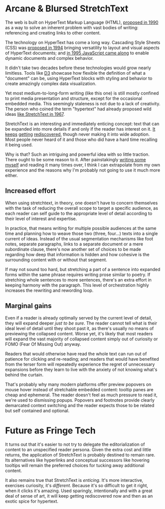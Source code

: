 
# Arcane & Blursed StretchText

The web is built on HyperText Markup Language (HTML), [proposed in 1990][html]
as a way to solve an inherent problem with vast bodies of writing: referencing
and creating links to other content.

[html]: https://www.w3.org/History/1989/proposal.html

The technology on HyperText has come a long way. Cascading Style Sheets (CSS)
was [proposed in 1994][css] bringing versatility to layout and visual aspects of
HyperText documents; and [in 1995 JavaScript came along][js] to enable dynamic
documents and complex behavior.

[css]: https://www.w3.org/People/howcome/p/cascade.html
[js]: https://web.archive.org/web/20070916144913/https://wp.netscape.com/newsref/pr/newsrelease67.html

It didn't take two decades before these technologies would grow nearly
limitless. Tools like [D3][] showcase how flexible the definition of what a
"document" can be, using HyperText blocks with styling and behavior to create
amazingly complex data visualization.

[D3]: https://d3js.org

Yet most medium-to-long-form writing (like this one) is still mostly confined to
print media presentation and structure, except for the occasional embedded
media. This seemingly staleness is not due to a lack of creativity. The person
who coined the term "hypertext" had already proposed wild ideas [like
StretchText in 1967][stretchtext].

[stretchtext]: https://xanadu.com/XUarchive/htn8.tif

StretchText is an interesting and immediately enticing concept: text that can be
expanded into more details if and only if the reader has interest on it.
[It][st1] [keeps][st2] [getting][st3] [rediscovered][st4], though never making
it into wide adoption. Most people never heard of it and those who did have a
hard time recalling it being used.

[st1]: https://web.archive.org/web/20110305060430/https://www.telescopictext.org/text/KPx0nlXlKTciC
[st2]: https://web.archive.org/web/20130810011821/https://github.com/cantino/expando
[st3]: https://web.archive.org/web/20170408235800/http://stretchtext.tiddlyspot.com/
[st4]: https://web.archive.org/web/20220817154515/https://ncase.me/nutshell/

Why is that? Such an intriguing and powerful idea with so little traction. There
ought to be some reason to it. After painstakingly [writing some myself][life]
and reading it many times over, I think I can extrapolate from my own experience
and the reasons why I'm probably not going to use it much more either.

[life]: /notes/journey/life

## Increased effort

When using stretchtext, in theory, one doesn't have to concern themselves with
the task of reducing the overall scope to target a specific audience, as each
reader can self guide to the appropriate level of detail according to their
level of interest and expertise.

In practice, that means writing for multiple possible audiences at the same time
and planning how to weave those two (three, four...) texts into a single current
of ideas. Instead of the usual segmentation mechanisms like foot notes, separate
paragraphs, links to a separate document or a mere subordinate clause, there's
now another set of choices to be made regarding how deep that information is
hidden and how cohesive is the surrounding content with or without that segment.

If may not sound too hard, but stretching a part of a sentence into expanded
forms within the same phrase requires writing prose similar to poetry. If
stretching whole sentences to more sentences, there's an extra effort in keeping
harmony with the paragraph. This level of orchestration highly increases the
rewriting and rewording loop.

## Marginal gains

Even if a reader is already optimally served by the current level of detail,
they will expand deeper _just to be sure_. The reader cannot tell what is their
ideal level of detail until they shoot past it, as there's usually no means of
previewing the collapsed content. Worse yet, it's likely that most readers will
expand the vast majority of collapsed content simply out of curiosity or
<StretchText wrap="FOMO">FOMO (Fear Of Missing Out)</StretchText> anyway.

Readers that would otherwise have read the whole text can run out of patience
for clicking and re-reading; and readers that would have benefited from the
terser form will repeatedly experience the regret of unnecessary expansions
before they learn to live with the anxiety of not knowing what's behind the
curtain.

That's probably why many modern platforms offer preview popovers on mouse hover
instead of stretchable embedded content: tooltip panes are cheap and ephemeral.
The reader doesn't feel as much pressure to read it, we're used to dismissing
popups. Popovers and footnotes provide clearly demarcated context switching and
the reader expects those to be related but self contained and optional.

# Future as Fringe Tech

It turns out that it's easier to not try to delegate the editorialization of
content to an unspecified reader persona. Given the extra cost and little
returns, the application of StretchText is probably destined to remain rare. Its
alternatives like hyperlinks and conceptual successors like hovering tooltips
will remain the preferred choices for tucking away additional content.

It also remains true that StretchText is _enticing_. It's more interactive,
exercises curiosity, it's _different_. Because it's so difficult to get it
right, when it clicks it's amazing. Used sparingly, intentionally and with a
great deal of sense of art, it will keep getting rediscovered now and then as an
exotic spice for hypertext.
